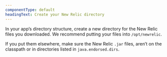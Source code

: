 ```yaml
---
componentType: default
headingText: Create your New Relic directory
---
```


In your app’s directory structure, create a new directory for the New Relic files you downloaded. We recommend putting your files into `/opt/newrelic`.

If you put them elsewhere, make sure the New Relic `.jar`  files, aren’t on the classpath or in directories listed in `java.endorsed.dirs`.